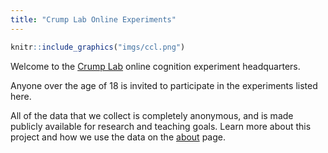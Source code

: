 ```yaml
---
title: "Crump Lab Online Experiments"
---
```


::: column-margin
```r
knitr::include_graphics("imgs/ccl.png")
```
:::


Welcome to the [Crump Lab](https://crumplab.com) online cognition experiment headquarters.

Anyone over the age of 18 is invited to participate in the experiments listed here.

All of the data that we collect is completely anonymous, and is made publicly available for research and teaching goals. Learn more about this project and how we use the data on the [about](about.qmd) page.



